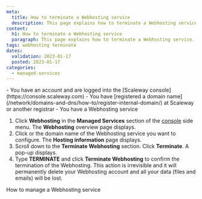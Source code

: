 ```yaml
---
meta:
  title: How to terminate a Webhosting service
  description: This page explains how to terminate a Webhosting service.
content:
  h1: How to terminate a Webhosting service
  paragraph: This page explains how to terminate a Webhosting service.
tags: webhosting terminate
dates:
  validation: 2023-01-17
  posted: 2023-01-17
categories:
  - managed-services
---
```


<Macro id="iam-requirements" />

<Message type="requirement">
  - You have an account and are logged into the [Scaleway console](https://console.scaleway.com)
  - You have [registered a domain name](/network/domains-and-dns/how-to/register-internal-domain/) at Scaleway or another registrar
  - You have a Webhosting service
</Message>

1. Click **Webhosting** in the **Managed Services** section of the [console](https://console.scaleway.com/) side menu. The **Webhosting** overview page displays.
2. Click <icon name="seeMore" /> or the domain name of the Webhosting service you want to configure. The **Hosting information** page displays.
3. Scroll down to the **Terminate Webhosting** section. Click **Terminate**. A pop-up displays.
    <Lightbox src="scaleway-webhosting-terminate.webp" alt="" />
4. Type **TERMINATE** and click **Terminate Webhosting** to confirm the termination of the Webhosting.
    <Message type="important">
        This action is irrevisible and it will permanently delete your Webhosting account and all your data (files and emails) will be lost.
    </Message>

<Navigation title="See Also">
  <PreviousButton to="/managed-serveices/webhosting/manage-webhosting/">How to manage a Webhosting service</PreviousButton>
</Navigation>
